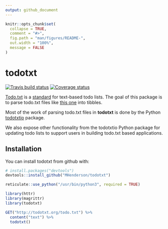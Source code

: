 ```yaml
---
output: github_document
---
```


```r
knitr::opts_chunk$set(
  collapse = TRUE,
  comment = "#>",
  fig.path = "man/figures/README-",
  out.width = "100%",
  message = FALSE
)
```

# todotxt

[![Travis build status](https://travis-ci.org/MHenderson/todotxt.svg?branch=master)](https://travis-ci.org/MHenderson/todotxt)
[![Coverage status](https://codecov.io/gh/MHenderson/todotxt/branch/master/graph/badge.svg)](https://codecov.io/github/MHenderson/todotxt?branch=master)

[Todo.txt](http://todotxt.org/) is a
[standard](https://github.com/todotxt/todo.txt) for text-based todo lists.
The goal of this package is to parse todo.txt files like
[this one](http://todotxt.org/todo.txt) into tibbles.

Most of the work of parsing todo.txt files in **todotxt** is done by the
Python [todotxtio](https://github.com/EpocDotFr/todotxtio) package.

We also expose other functionality from the todotxtio Python package for
updating todo lists to support users in building todo.txt based applications.

## Installation

You can install todotxt from github with:

```r
# install.packages("devtools")
devtools::install_github("MHenderson/todotxt")
```

```r
reticulate::use_python("/usr/bin/python3", required = TRUE)
```

```r
library(httr)
library(magrittr)
library(todotxt)

GET("http://todotxt.org/todo.txt") %>%
  content("text") %>%
  todotxt()
```
